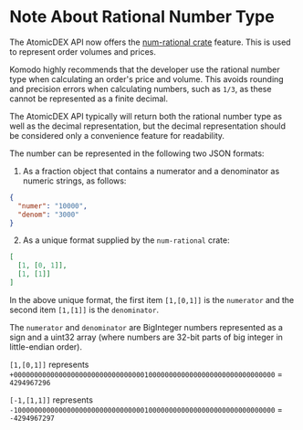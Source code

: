 
# Note About Rational Number Type

The AtomicDEX API now offers the [num-rational crate](https://crates.io/crates/num-rational) feature. This is used to represent order volumes and prices.

Komodo highly recommends that the developer use the rational number type when calculating an order's price and volume. This avoids rounding and precision errors when calculating numbers, such as `1/3`, as these cannot be represented as a finite decimal.

The AtomicDEX API typically will return both the rational number type as well as the decimal representation, but the decimal representation should be considered only a convenience feature for readability.

The number can be represented in the following two JSON formats:

1. As a fraction object that contains a numerator and a denominator as numeric strings, as follows:

```json
{
  "numer": "10000",
  "denom": "3000"
}
```

2. As a unique format supplied by the `num-rational` crate:

```json
[
  [1, [0, 1]],
  [1, [1]]
]
```

In the above unique format, the first item `[1,[0,1]]` is the `numerator` and the second item `[1,[1]]` is the `denominator`.

The `numerator` and `denominator` are BigInteger numbers represented as a sign and a uint32 array (where numbers are 32-bit parts of big integer in little-endian order).

`[1,[0,1]]` represents `+0000000000000000000000000000000010000000000000000000000000000000` = `4294967296`

`[-1,[1,1]]` represents `-1000000000000000000000000000000010000000000000000000000000000000` = `-4294967297`
